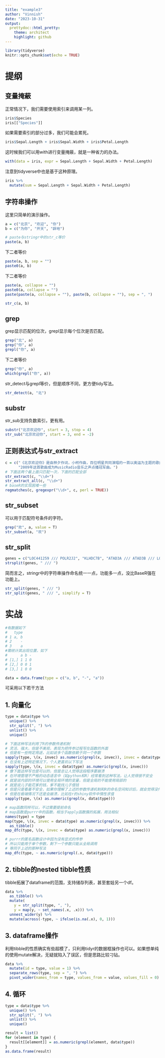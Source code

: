 ```yaml
---
title: "example3"
author: "Vinnish"
date: "2023-10-31"
output: 
  prettydoc::html_pretty:
    theme: architect
    highlight: github
---
```


```r
library(tidyverse)
knitr::opts_chunk$set(echo = TRUE)
```

# 提纲

## 变量掩蔽

正常情况下，我们需要使用索引来调用某一列。

```r
iris$Species
iris[["Species"]]
```

如果需要索引的部分过多，我们可能会累死。

```r
iris$Sepal.Length + iris$Sepal.Width + iris$Petal.Length
```

这时候我们可以用with进行变量掩蔽，就是一种省力的办法。

```r
with(data = iris, expr = Sepal.Length + Sepal.Width + Petal.Length)
```

注意到tidyverse中也是基于这种原理。

```r
iris %>% 
  mutate(sum = Sepal.Length + Sepal.Width + Petal.Length)
```

## 字符串操作

这里只简单的演示操作。

```r
a = c("北京", "欢迎", "你")
b = c("为你", "开天", "辟地")

# paste与stringr中的str_c等价
paste(a, b)
```

下二者等价

```r
paste(a, b, sep = "")
paste0(a, b)
```

下二者等价

```r
paste(a, collapse = "")
paste0(a, collapse = "")
paste(paste(a, collapse = ""), paste(b, collapse = ""), sep = ", ")

str_c(a, b)
```

## grep

grep显示匹配的位次，grepl显示每个位次是否匹配。
```r
grep("北", a)
grep("你", a)
grepl("你", a)
```

下二者等价

```r
grep("你", a)
which(grepl("你", a))
```

str_detect与grepl等价，但是顺序不同，更方便tidy写法。

```r
str_detect(a, "北")
```

## substr

str_sub支持负数索引，更有用。

```r
substr("北京欢迎你", start = 3, stop = 4)
str_sub("北京欢迎你", start = 3, end = -2)
```

## 正则表达式与str_extract

```r
c = c("《北京欢迎你》是由林夕作词，小柯作曲，百位明星共同演唱的一首以奥运为主题的歌曲，发行于2008年4月30日。", 
      "2009年这首歌曲成为MusicRadio音乐之声点播冠军曲。")
# 下面这两个最上面只匹配一次，下面的匹配全部
str_extract(c, "\\d+")
str_extract_all(c, "\\d+")
# baseR的实现困难一些
regmatches(c, gregexpr("\\d+", c, perl = TRUE))
```

## str_subset

可以用于匹配符号条件的字符。

```r
grep("欢", a, value = T)
str_subset(a, "欢")
```

## str_split

```r
genes = c("LOC441259 /// POLR2J2", "KLHDC7B", "ATAD3A /// ATAD3B /// LOC732419") 
strsplit(genes, " /// ")
```

简而言之，stringr中的字符串操作命名统一一点，功能多一点，没比BaseR强在功能上。

```r
str_split(genes, " /// ")
str_split(genes, " /// ", simplify = T)
```

# 实战

```r
#有数据如下
#   type
# 1 a, b
# 2    -
# 3    a
#需统计其出现位置，如下
#      a b -
# [1,] 1 1 0
# [2,] 0 0 1
# [3,] 1 0 0

data = data.frame(type = c("a, b", "-", "a"))
```

可采用以下若干方法

## 1. 向量化

```r
type = data$type %>% 
  unique() %>% 
  str_split(", ") %>% 
  unlist() %>% 
  unique()

# 下面这种写法利用了R的参数传递机制
# 灵活、强大，但是不美观，表现为把传参过程写在函数的外面
# 但是有一些特定用途，比如说多个函数依赖于同一个参数
sapply(type, \(x, invec) as.numeric(grepl(x, invec)), invec = data$type)
# 在没有上述特定情况下，个人更喜欢以下写法
sapply(type, \(x, invec = data$type) as.numeric(grepl(x, invec)))
# 像下面这样写也是可以的，但是总让人觉得这段程序要崩溃
# 在环境管理不严格的动态语言中（如python和R）经常看到这种写法，让人觉得很不安全
# 就是说内部的环境可以使用全局环境的变量，但是全局的不能使用局部的
# 就是说儿子能花爹的钱，爹不能找儿子借钱
# 但是只是看着不安全，如果你理解了上述的参数传递机制和R的命名空间知识后，就会觉得没什么大不了的
# 但是在极端情况下还是会崩溃，比如在r的shiny软件中惰性求值
sapply(type, \(x) as.numeric(grepl(x, data$type)))

# map函数同样可以，不过需要提前命名
# map函数是purrr中的函数，相当于apply函数簇的拓展，用法相似
names(type) = type
map(type, \(x, invec = data$type) as.numeric(grepl(x, invec))) %>% 
  as_tibble()
map_dfc(type, \(x, invec = data$type) as.numeric(grepl(x, invec)))

# purrr的匿名函数设计中因为没有显式的传参
# 所以只能用于单个参数，剩下一个参数只能从全局调用
# 等同于上述的那种写法
map_dfc(type, ~ as.numeric(grepl(.x, data$type)))
```

## 2. tibble的nested tibble性质

tibble拓展了dataframe的范围，支持储存列表，甚至套娃另一个df。

```r
data %>%
  as_tibble() %>% 
  mutate(
    y = str_split(type, ", "), 
    y = map(y, ~ set_names(.x, .x))) %>% 
  unnest_wider(y) %>% 
  mutate(across(-type, ~ ifelse(is.na(.x), 0, 1)))
```

## 3. dataframe操作

利用tibble的性质确实有些超模了，只利用tidyr的数据框操作也可以。如果想单纯的使用mutate解决，无疑就陷入了误区，但是思路比较刁钻。

```r
data %>% 
  mutate(id = type, value = 1) %>% 
  separate_rows(type, sep = ", ") %>% 
  pivot_wider(names_from = type, values_from = value, values_fill = 0)
```

## 4. 循环

```r
type = data$type %>% 
  unique() %>% 
  str_split(", ") %>% 
  unlist() %>% 
  unique()

result = list()
for (element in type) {
  result[[element]] = as.numeric(grepl(element, data$type))
}
as.data.frame(result)
```







